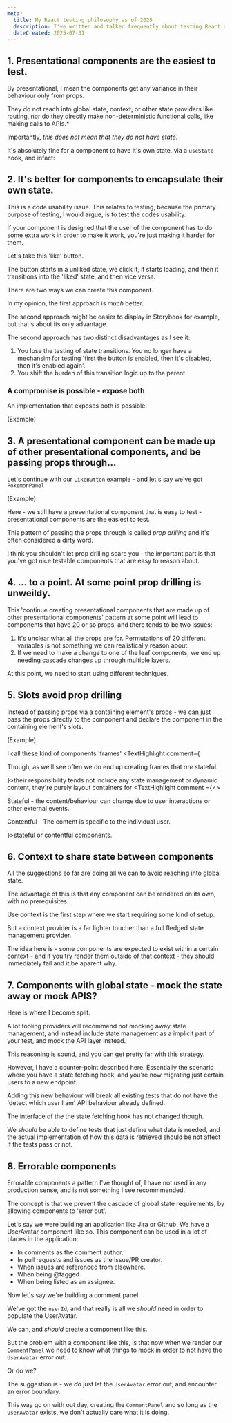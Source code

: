 ```yaml
---
meta:
  title: My React testing philosophy as of 2025
  description: I've written and talked frequently about testing React applications - here's how I currently think about things
  dateCreated: 2025-07-31
---
```


## 1. Presentational components are the easiest to test. 

By presentational, I mean the components get any variance in their behaviour only from props. 

They do not reach into global state, context, or other state providers like routing, nor do they directly make non-deterministic functional calls, like making calls to APIs.*

Importantly, _this does not mean that they do not have state_. 

It's absolutely fine for a component to have it's own state, via a `useState` hook, and infact:

## 2. It's better for components to encapsulate their own state. 

This is a code usability issue. This relates to testing, because the primary purpose of testing, I would argue, is to test the codes usability.

If your component is designed that the user of the component has to do some extra work in order to make it work, you're just making it harder for them. 

Let's take this 'like' button. 


The button starts in a unliked state, we click it, it starts loading, and then it transitions into the 'liked' state, and then vice versa.

There are two ways we can create this component. 

In my opinion, the first approach is _much_ better. 

The second approach might be easier to display in Storybook for example, but that's about its only advantage. 

The second approach has two distinct disadvantages as I see it: 

1. You lose the testing of state transitions. You no longer have a mechansim for testing 'first the button is enabled, then it's disabled, then it's enabled again'. 
2. You shift the burden of this transition logic up to the parent. 

### A compromise is possible - expose both 

An implementation that exposes both is possible. 

(Example)


## 3. A presentational component can be made up of other presentational components, and be passing props through... 

Let's continue with our `LikeButton` example - and let's say we've got `PokemonPanel`

(Example) 

Here - we still have a presentational component that is easy to test - presentational components are the easiest to test. 

This pattern of passing the props through is called _prop drilling_ and it's often considered a dirty word. 

I think you shouldn't let prop drilling scare you - the important part is that you've got nice testable components that are easy to reason about. 

## 4. ... to a point. At some point prop drilling is unweildy.

This 'continue creating presentational components that are made up of other presentational components' pattern at some point will lead to components that have 20 or so props, and there tends to be two issues: 

1. It's unclear what all the props are for. Permutations of 20 different variables is not something we can realistically reason about. 
2. If we need to make a change to one of the leaf components, we end up needing cascade changes up through multiple layers.  

At this point, we need to start using different techniques. 


## 5. Slots avoid prop drilling 

Instead of passing props via a containing element's props - we can just pass the props directly to the component and declare the component in the containing element's slots. 

(Example)

I call these kind of components 'frames' <TextHighlight comment={<p>Though, as we'll see often we do end up creating frames that <i>are</i> stateful.</p>}>their responsibility tends not include any state management or dynamic content</TextHighlight>, they're purely layout containers for <TextHighlight comment ={<>
<p>Stateful - the content/behaviour can change due to user interactions or other external events.</p><p>Contentful - The content is specific to the individual user.</p></>}>stateful or contentful</TextHighlight> components.

## 6. Context to share state between components 

All the suggestions so far are doing all we can to avoid reaching into global state.

The advantage of this is that any component can be rendered on its own, with no prerequisites.

Use context is the first step where we start requiring some kind of setup. 

But a context provider is a far lighter toucher than a full fledged state management provider. 

The idea here is - some components are expected to exist within a certain context - and if you try render them outside of that context - they should immediately fail and it be aparent why. 

## 7. Components with global state - mock the state away or mock APIS? 

Here is where I become split. 

A lot tooling providers will recommend not mocking away state management, and instead include state management as a implicit part of your test, and mock the API layer instead. 

This reasoning is sound, and you can get pretty far with this strategy. 

However, I have a counter-point described here. Essentially the scenario where you have a state fetching hook, and you're now migrating just certain users to a new endpoint.

Adding this new behaviour will break all existing tests that do not have the 'detect which user I am' API behaviour already defined. 

The interface of the the state fetching hook has not changed though. 

We _should_ be able to define tests that just define what data is needed, and the actual implementation of how this data is retrieved should be not affect if the tests pass or not. 


## 8. Errorable components 

Errorable components a pattern I've thought of, I have not used in any production sense, and is not something I see recommmended. 

The concept is that we prevent the cascade of global state requirements, by allowing components to 'error out'. 

Let's say we were building an application like Jira or Github. We have a UserAvatar component like so. This component can be used in a lot of places in the application:

- In comments as the comment author.
- In pull requests and issues as the issue/PR creator. 
- When issues are referenced from elsewhere. 
- When being \@tagged 
- When being listed as an assignee. 

Now let's say we're building a comment panel.

We've got the `userId`, and that really is all we _should_ need in order to populate the UserAvatar. 

We can, and _should_ create a component like this. 

But the problem with a component like this, is that now when we render our `CommentPanel` we need to know what things to mock in order to not have the `UserAvatar` error out. 

Or do we? 

The suggestion is - we _do_ just let the `UserAvatar` error out, and encounter an error boundary. 

This way go on with out day, creating the `CommentPanel` and so long as the `UserAvatar` exists, we don't actually care what it is doing. 

